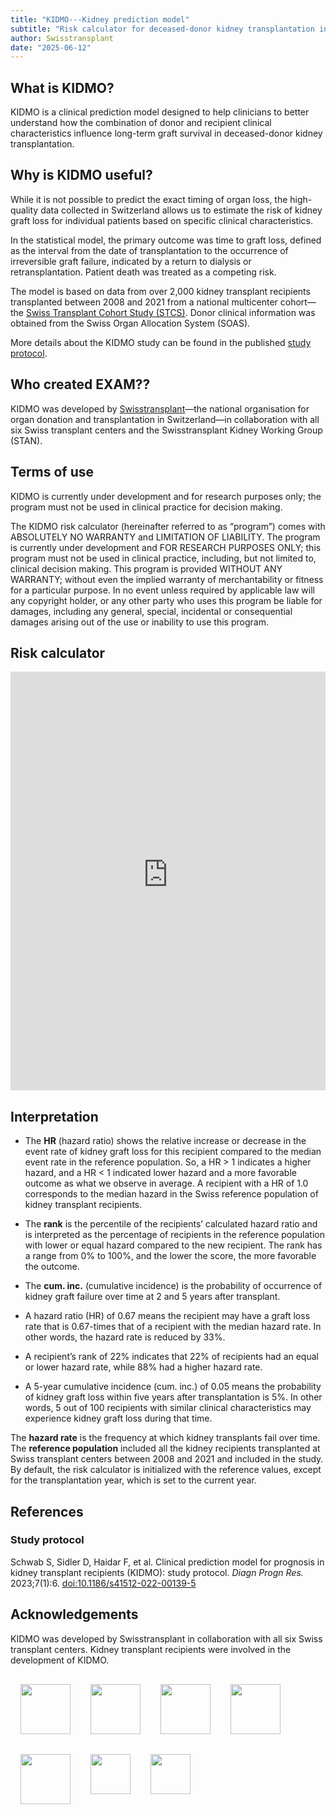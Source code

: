 ```yaml
---
title: "KIDMO---Kidney prediction model"
subtitle: "Risk calculator for deceased-donor kidney transplantation in Switzerland."
author: Swisstransplant
date: "2025-06-12"
---
```


## What is KIDMO?

KIDMO is a clinical prediction model designed to help clinicians to better understand how the combination of donor and recipient clinical characteristics influence long-term graft survival in deceased-donor kidney transplantation.

## Why is KIDMO useful?

While it is not possible to predict the exact timing of organ loss, the high-quality data collected in Switzerland allows us to estimate the risk of kidney graft loss for individual patients based on specific clinical characteristics.

In the statistical model, the primary outcome was time to graft loss, defined as the interval from the date of transplantation to the occurrence of irreversible graft failure, indicated by a return to dialysis or retransplantation. Patient death was treated as a competing risk.

The model is based on data from over 2,000 kidney transplant recipients transplanted between 2008 and 2021 from a national multicenter cohort---the [Swiss Transplant Cohort Study (STCS)](https://www.stcs.ch/). Donor clinical information was obtained from the Swiss Organ Allocation System (SOAS).

More details about the KIDMO study can be found in the published [study protocol](https://doi.org/10.1186/s41512-022-00139-5).

## Who created EXAM??

KIDMO was developed by [Swisstransplant](https://www.swisstransplant.org/)---the national organisation for organ donation and transplantation in Switzerland---in collaboration with all six Swiss transplant centers and the Swisstransplant Kidney Working Group (STAN).

## Terms of use

KIDMO is currently under development and for research purposes only; the program must not be used in clinical practice for decision making.

::: {.callout-important appearance="simple" collapse=true}
The KIDMO risk calculator (hereinafter referred to as "program") comes with ABSOLUTELY NO WARRANTY and LIMITATION OF LIABILITY. The program is currently under development and FOR RESEARCH PURPOSES ONLY; this program must not be used in clinical practice, including, but not limited to, clinical decision making. This program is provided WITHOUT ANY WARRANTY; without even the implied warranty of merchantability or fitness for a particular purpose. In no event unless required by applicable law will any copyright holder, or any other party who uses this program be liable for damages, including any general, special, incidental or consequential damages arising out of the use or inability to use this program.
:::

## Risk calculator

```{=html}
<iframe id="KIDMO" src="https://swisstransplant.shinyapps.io/KIDMO/" style="border: none; width: 100%; height: 670px" frameborder="0"></iframe>
```

## Interpretation

* The **HR** (hazard ratio) shows the relative increase or decrease in the event rate of kidney graft loss for this recipient compared to the median event rate in the reference population. So, a HR > 1 indicates a higher hazard, and a HR < 1 indicated lower hazard and a more favorable outcome as what we observe in average. A recipient with a HR of 1.0 corresponds to the median hazard in the Swiss reference population of kidney transplant recipients.

* The **rank** is the percentile of the recipients' calculated hazard ratio and is interpreted as the percentage of recipients in the reference population with lower or equal hazard compared to the new recipient. The rank has a range from 0% to 100%, and the lower the score, the more favorable the outcome.

* The **cum. inc.** (cumulative incidence) is the probability of occurrence of kidney graft failure over time at 2 and 5 years after transplant.

::: {.callout-note title="Example" collapse=false}
* A hazard ratio (HR) of 0.67 means the recipient may have a graft loss rate that is 0.67-times that of a recipient with the median hazard rate. In other words, the hazard rate is reduced by 33%.

* A recipient's rank of 22% indicates that 22% of recipients had an equal or lower hazard rate, while 88% had a higher hazard rate.

* A 5-year cumulative incidence (cum. inc.) of 0.05 means the probability of kidney graft loss within five years after transplantation is 5%. In other words, 5 out of 100 recipients with similar clinical characteristics may experience kidney graft loss during that time.
:::

::: {.callout-note appearance="simple" collapse=false}
The **hazard rate** is the frequency at which kidney transplants fail over time. The **reference population** included all the kidney recipients transplanted at Swiss transplant centers between 2008 and 2021 and included in the study. By default, the risk calculator is initialized with the reference values, except for the transplantation year, which is set to the current year.
:::

## References

### Study protocol

Schwab S, Sidler D, Haidar F, et al. Clinical prediction model for prognosis in kidney transplant recipients (KIDMO): study protocol. *Diagn Progn Res.* 2023;7(1):6. [doi:10.1186/s41512-022-00139-5](https://doi.org/10.1186/s41512-022-00139-5)

## Acknowledgements

KIDMO was developed by Swisstransplant in collaboration with all six Swiss transplant centers. Kidney transplant recipients were involved in the development of KIDMO.

![](../images/SWT_2955_2021.png){height=80 style="float:left; padding:16px"}
![](../images/CHUV-Centre-hospitalier-universitaire-vaudois_ng_image_full.png){height=80 style="float:left; padding:16px"}

![](../images/HUG.png){height=80 style="float:left; padding:16px"}
![](../images/Insel.png){height=80 style="float:left; padding:16px"}
![](../images/KSSG.png){height=80 style="float:left; padding:16px"}

![](../images/USB.png){height=64 style="float:left; padding:16px"}
![](../images/USZ.png){height=64 style="padding:16px"}